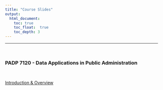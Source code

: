 ```yaml
---
title: "Course Slides"
output:
  html_document:
    toc: true
    toc_float:  true
    toc_depth: 3
---
```

***
<br>

### PADP 7120 - Data Applications in Public Administration

<br>

[Introduction & Overview](content/teaching/slides/Intro_Slides.html)

